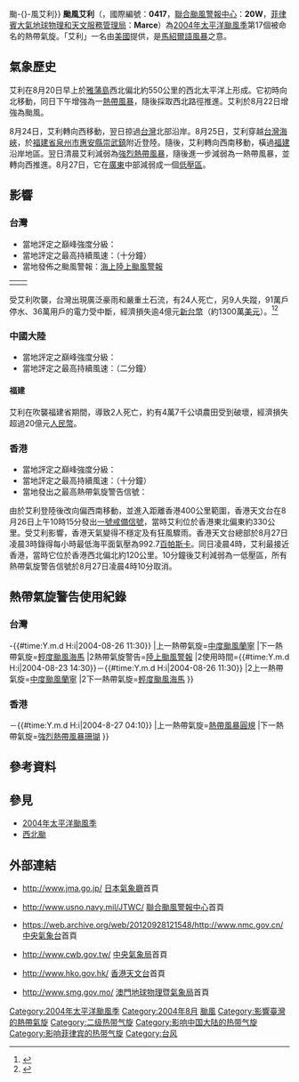 {{NoteTA
|G1=TyphoonNew
|G2=TyphoonOld
|G3=Weather
|G4=CWBTyphoonOld
|T=zh:颱風艾利 (2004年); zh-cn:台风艾利 (2004年); zh-hk:強颱風艾利 (2004年); zh-mo:颱風艾利 (2004年); zh-tw:中度颱風艾利 (2004年)
|1=zh:颱風艾利; zh-cn:台风艾利; zh-hk:強颱風艾利; zh-mo:颱風艾利; zh-tw:中度颱風艾利
|2=zh:Typhoon Aere; zh-tw:Typhoon Aere; zh-hk:Severe Typhoon Aere; zh-mo:Tufão Aere; zh-cn:Typhoon Aere;
}}
{{About|2004年的颱風艾利|其他名為艾利的風暴|颱風艾利{{!}}颱-{}-風艾利}}
{{Infobox Hurricane
|Name=颱風艾利<br>-{zh-cn:{{lang|en|Typhoon Aere}}; zh-tw:{{lang|en|Typhoon Aere}}; zh-hk:{{lang|en|Severe Typhoon Aere}}; zh-mo:{{lang|pt|Tufão Aere}}}- <small>([[菲律賓大氣地球物理和天文服務管理局|PAGASA]]: Marce)</small>
|Type=颱風
|Year=2004
|Basin=WPac
|Image location=File:Typhoon_Aere_2004.jpg
|Image name=<!--Caption-->
|Formed={{start date|2004|08|20}}
|Dissipated={{enddate|2004|08|27}}
|10-min winds=80
|1-min winds=85
|Pressure=955
|Damages=0.313
|Fatalities=107
|Areas=[[台灣|台灣]]、[[香港|香港]]、[[中華人民共和國|中國大陸]]（華東、華南）
|Hurricane season=[[2004年太平洋颱風季|2004年太平洋颱風季]]
}}
'''颱風艾利'''（{{lang-en|'''Typhoon Aere'''}}，國際編號：'''0417'''，[[聯合颱風警報中心|聯合颱風警報中心]]：'''20W'''，[[菲律賓大氣地球物理和天文服務管理局|菲律賓大氣地球物理和天文服務管理局]]：'''Marce'''）為[[2004年太平洋颱風季|2004年太平洋颱風季]]第17個被命名的熱帶氣旋。「艾利」一名由[[美國|美國]]提供，是[[馬紹爾語|馬紹爾語]][[風暴|風暴]]之意。

==氣象歷史==
{{storm path|Aere 2004 track.png}}
{{phs wikify}}
艾利在8月20日早上於[[雅蒲島|雅蒲島]]西北偏北約550公里的西北太平洋上形成。它初時向北移動，同日下午增強為一[[熱帶風暴|熱帶風暴]]，隨後採取西北路徑推進。艾利於8月22日增強為颱風。

8月24日，艾利轉向西移動，翌日掠過[[台灣|台灣]]北部沿岸。8月25日，艾利穿越[[台灣海峽|台灣海峽]]，於[[福建省|福建省]][[泉州市|泉州市]][[惠安縣|惠安縣]][[崇武鎮|崇武鎮]]附近登陸。隨後，艾利轉向西南移動，橫過[[福建|福建]]沿岸地區。翌日清晨艾利減弱為[[強烈熱帶風暴|強烈熱帶風暴]]，隨後進一步減弱為一熱帶風暴，並轉向西推進。8月27日，它在[[廣東|廣東]]中部減弱成一個[[低壓區|低壓區]]。

==影響==
===台灣===
*當地評定之巔峰強度分級：{{熱帶氣旋等級|CWB=3}}
*當地評定之最高持續風速：{{convert|38|m/s|kn km/h}}（十分鐘）
*當地發佈之颱風警報：[[海上颱風警報|海上]][[陸上颱風警報|陸上颱風警報]]
{| style="margin: 1em auto 1em auto;"
|-
| {{TWTY Wind|avg|彭佳嶼=50.4|基隆=17.9|臺北=13.3|新竹=11.4|宜蘭=20.9|蘇澳=15.6|花蓮=8.9|成功=10.6|臺東=7.3|大武=9.7|蘭嶼=30.4|臺中=7.1|梧棲=16.6|嘉義=8.5|臺南=10.7|高雄=9.2|恆春=10.2|澎湖=9|東吉島=13.3|金門=24.1|馬祖=15.4|板橋=13.2|Remark=}}
| {{TWTY Wind|gust|彭佳嶼=73.9|基隆=34.4|臺北=33.1|新竹=22.5|宜蘭=34.1|蘇澳=30.1|花蓮=11.5|成功=21.3|臺東=18.9|大武=18.5|蘭嶼=44.1|臺中=19.6|梧棲=24.1|嘉義=18.6|臺南=20.8|高雄=19.5|恆春=23.2|澎湖=14|東吉島=19|金門=31.9|馬祖=30.4|板橋=25.6|Remark=}}
|}
受艾利吹襲，台灣出現廣泛豪雨和嚴重土石流，有24人死亡，另9人失蹤，91萬戶停水、36萬用戶的電力受中斷，經濟損失逾4億元[[新台幣|新台幣]]（約1300萬[[美元|美元]]）。<ref>{{cite news|url=http://www.appledaily.com.tw/appledaily/article/headline/20040825/1183615/西北颱橫掃北台|title=西北颱 橫掃北台 11縣市停班停課 明早脫離暴風圈|publisher=台灣《蘋果日報》|date=2004年8月25日}}</ref><ref>{{cite news|url=http://www.appledaily.com.tw/appledaily/article/headline/20040825/1183630/土石流災變19鄉鎮告急|title=土石流災變 19鄉鎮告急 險活埋4人 連滾帶爬4公里逃命|publisher=台灣《蘋果日報》|date=2004年8月25日}}</ref>

===中國大陸===
*當地評定之巔峰強度分級：{{熱帶氣旋等級|CMA=4}}
*當地評定之最高持續風速：{{convert|40|m/s|kn km/h}}（二分鐘）
====福建====
艾利在吹襲福建省期間，導致2人死亡，約有4萬7千公頃農田受到破壞，經濟損失超過20億元[[人民幣|人民幣]]。 

===香港===
*當地評定之巔峰強度分級：{{熱帶氣旋等級|HKO=5}}
*當地評定之最高持續風速：{{convert|150|km/h|m/s kn}}（十分鐘）
*當地發出之最高熱帶氣旋警告信號：{{HKTY|1}}
由於艾利登陸後改向偏西南移動，並進入距離香港400公里範圍，香港天文台在8月26日上午10時15分發出[[一號戒備信號|一號戒備信號]]，當時艾利位於香港東北偏東約330公里。受艾利影響，香港天氣變得不穩定及有狂風驟雨。香港天文台總部於8月27日凌晨3時錄得每小時最低海平面氣壓為992.7[[百帕斯卡|百帕斯卡]]。同日凌晨4時，艾利最接近香港，當時它位於香港西北偏北約120公里。10分鐘後艾利減弱為一低壓區，所有熱帶氣旋警告信號於8月27日凌晨4時10分取消。

==熱帶氣旋警告使用紀錄==
===台灣===
{{熱帶氣旋警告使用紀錄
|氣象台=[[交通部中央氣象局|交通部中央氣象局]]
|警告系統=[[中央氣象局颱風警報|颱風警報]]
|熱帶氣旋警告=[[海上颱風警報|海上颱風警報]]
|使用時間={{#time:Y.m.d H:i|2004-08-23 02:30}}-{{#time:Y.m.d H:i|2004-08-26 11:30}}
|上一熱帶氣旋=[[颱風蘭寧|中度颱風蘭寧]]
|下一熱帶氣旋=[[熱帶風暴海馬_(2004年)|輕度颱風海馬]]
|2熱帶氣旋警告=[[陸上颱風警報|陸上颱風警報]]
|2使用時間={{#time:Y.m.d H:i|2004-08-23 14:30}}－{{#time:Y.m.d H:i|2004-08-26 11:30}}
|2上一熱帶氣旋=[[颱風蘭寧|中度颱風蘭寧]]
|2下一熱帶氣旋=[[熱帶風暴海馬_(2004年)|輕度颱風海馬]]
}}

===香港===
{{熱帶氣旋警告使用紀錄
|氣象台=[[香港天文台|香港天文台]]
|警告系統=[[香港熱帶氣旋警告信號|熱帶氣旋警告信號]]
|熱帶氣旋警告={{HKTY|1}}
|使用時間={{#time:Y.m.d H:i|2004-8-26 10:15}}－{{#time:Y.m.d H:i|2004-8-27 04:10}}
|上一熱帶氣旋=[[熱帶風暴圓規_(2004年)|熱帶風暴圓規]]
|下一熱帶氣旋=[[強烈熱帶風暴珊瑚_(2005年)|強烈熱帶風暴珊瑚]]
}}

==參考資料==
{{reflist|2}}

==參見==
{{Commons category|Typhoon Aere (2004)}}
*[[2004年太平洋颱風季|2004年太平洋颱風季]]
*[[西北颱|西北颱]]

==外部連結==
*{{ja}}http://www.jma.go.jp/ [[日本氣象廳|日本氣象廳]]首頁
*{{en}}http://www.usno.navy.mil/JTWC/ [[聯合颱風警報中心|聯合颱風警報中心]]首頁
*{{zh-cn}}https://web.archive.org/web/20120928121548/http://www.nmc.gov.cn/ [[中央氣象台|中央氣象台]]首頁
*{{zh-tw}}http://www.cwb.gov.tw/ [[中央氣象局|中央氣象局]]首頁
*{{zh-hk}}http://www.hko.gov.hk/ [[香港天文台|香港天文台]]首頁
*{{zh-hk}}http://www.smg.gov.mo/ [[澳門地球物理暨氣象局|澳門地球物理暨氣象局]]首頁

{{台灣颱風}}
{{2004 Pacific typhoon season buttons}}
[[Category:2004年太平洋颱風季|Category:2004年太平洋颱風季]]
[[Category:2004年8月|Category:2004年8月]]
[[Category:2004年台灣自然災害|颱風]]
[[Category:影響臺灣的熱帶氣旋|Category:影響臺灣的熱帶氣旋]]
[[Category:二级热带气旋|Category:二级热带气旋]]
[[Category:影响中国大陆的热带气旋|Category:影响中国大陆的热带气旋]]
[[Category:影响菲律宾的热带气旋|Category:影响菲律宾的热带气旋]]
[[Category:台风|Category:台风]]